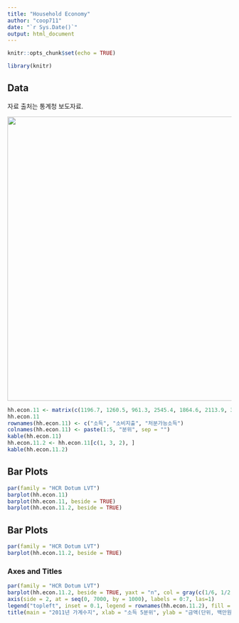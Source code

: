 ```yaml
---
title: "Household Economy"
author: "coop711"
date: "`r Sys.Date()`"
output: html_document
---
```


```r
knitr::opts_chunk$set(echo = TRUE)
```


```r
library(knitr)
```

## Data

자료 출처는 통계청 보도자료. 

<img src = "../pics/households_survey_5th_201144.png" width = 640/>

```r
hh.econ.11 <- matrix(c(1196.7, 1260.5, 961.3, 2545.4, 1864.6, 2113.9, 3512.5, 2325.1, 2914.9, 4621.3, 2791.7, 3762.9, 7537.0, 3654.6, 6144.2), 3)
hh.econ.11
rownames(hh.econ.11) <- c("소득", "소비지출", "처분가능소득")
colnames(hh.econ.11) <- paste(1:5, "분위", sep = "")
kable(hh.econ.11)
hh.econ.11.2 <- hh.econ.11[c(1, 3, 2), ]
kable(hh.econ.11.2)
```

## Bar Plots

```r
par(family = "HCR Dotum LVT")
barplot(hh.econ.11)
barplot(hh.econ.11, beside = TRUE)
barplot(hh.econ.11.2, beside = TRUE)
```

## Bar Plots

```r
par(family = "HCR Dotum LVT")
barplot(hh.econ.11.2, beside = TRUE)
```

### Axes and Titles

```r
par(family = "HCR Dotum LVT")
barplot(hh.econ.11.2, beside = TRUE, yaxt = "n", col = gray(c(1/6, 1/2, 5/6)))
axis(side = 2, at = seq(0, 7000, by = 1000), labels = 0:7, las=1)
legend("topleft", inset = 0.1, legend = rownames(hh.econ.11.2), fill = gray(c(1/6, 1/2, 5/6)))
title(main = "2011년 가계수지", xlab = "소득 5분위", ylab = "금액(단위, 백만원)")
```
